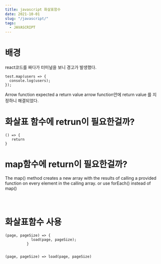 ```yaml
---
title: javascript 화살표함수
date: 2021-10-01
slug: "/javascript/"
tags:
  - JAVASCRIPT
--- 
```



 # 배경
 react코드를 짜다가 터미널을 보니 경고가 발생했다.
 
 ```
test.map(users => {
   console.log(users);
});

```
 Arrow function expected a return value
 arrow function안에  return value 를 지정하니 해결되었다.
 
 # 화살표 함수에 retrun이 필요한걸까?
 ```
() => {
    return 
}
```
 # map함수에 return이 필요한걸까?
 The map() method creates a new array with the results of calling a provided function on every element in the calling array.
  or use forEach() instead of map()
  
 ```



```
# 화살표함수 사용
```
(page, pageSize) => {
            load(page, pageSize);
          }

          
(page, pageSize) => load(page, pageSize)
```
 
